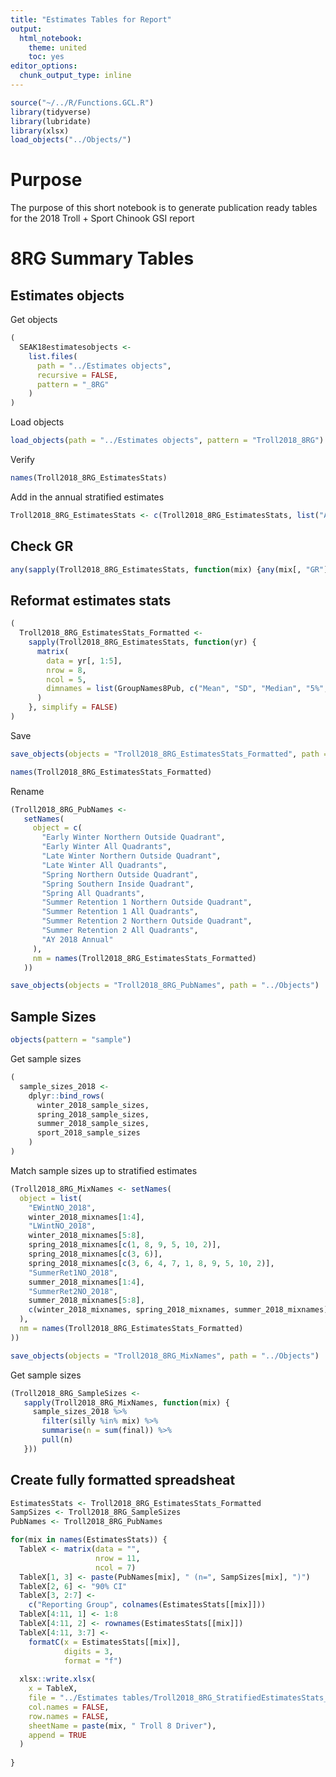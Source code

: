 ```yaml
---
title: "Estimates Tables for Report"
output:
  html_notebook:
    theme: united
    toc: yes
editor_options: 
  chunk_output_type: inline
---
```


```r
source("~/../R/Functions.GCL.R")
library(tidyverse)
library(lubridate)
library(xlsx)
load_objects("../Objects/")
```

# Purpose
The purpose of this short notebook is to generate publication ready tables for the 2018 Troll + Sport Chinook GSI report

# 8RG Summary Tables

## Estimates objects

Get objects
```r
(
  SEAK18estimatesobjects <-
    list.files(
      path = "../Estimates objects",
      recursive = FALSE,
      pattern = "_8RG"
    )
)
```

Load objects
```r
load_objects(path = "../Estimates objects", pattern = "Troll2018_8RG")
```

Verify
```r
names(Troll2018_8RG_EstimatesStats)
```

Add in the annual stratified estimates
```r
Troll2018_8RG_EstimatesStats <- c(Troll2018_8RG_EstimatesStats, list("Annual_2018" = AllYearTroll2018_8RG_StratifiedEstimatesStats))
```

## Check GR

```r
any(sapply(Troll2018_8RG_EstimatesStats, function(mix) {any(mix[, "GR"] > 1.2)}))
```

## Reformat estimates stats

```r
(
  Troll2018_8RG_EstimatesStats_Formatted <-
    sapply(Troll2018_8RG_EstimatesStats, function(yr) {
      matrix(
        data = yr[, 1:5],
        nrow = 8,
        ncol = 5,
        dimnames = list(GroupNames8Pub, c("Mean", "SD", "Median", "5%", "95%"))
      )
    }, simplify = FALSE)
)
```

Save
```r
save_objects(objects = "Troll2018_8RG_EstimatesStats_Formatted", path = "../Estimates objects/")
```

```r
names(Troll2018_8RG_EstimatesStats_Formatted)
```

Rename
```r
(Troll2018_8RG_PubNames <-
   setNames(
     object = c(
       "Early Winter Northern Outside Quadrant",
       "Early Winter All Quadrants",
       "Late Winter Northern Outside Quadrant",
       "Late Winter All Quadrants",
       "Spring Northern Outside Quadrant",
       "Spring Southern Inside Quadrant",
       "Spring All Quadrants",
       "Summer Retention 1 Northern Outside Quadrant",
       "Summer Retention 1 All Quadrants",
       "Summer Retention 2 Northern Outside Quadrant",
       "Summer Retention 2 All Quadrants",
       "AY 2018 Annual"
     ),
     nm = names(Troll2018_8RG_EstimatesStats_Formatted)
   ))

save_objects(objects = "Troll2018_8RG_PubNames", path = "../Objects")
```

## Sample Sizes

```r
objects(pattern = "sample")
```
Get sample sizes
```r
(
  sample_sizes_2018 <-
    dplyr::bind_rows(
      winter_2018_sample_sizes,
      spring_2018_sample_sizes,
      summer_2018_sample_sizes,
      sport_2018_sample_sizes
    )
)
```

Match sample sizes up to stratified estimates
```r
(Troll2018_8RG_MixNames <- setNames(
  object = list(
    "EWintNO_2018",
    winter_2018_mixnames[1:4],
    "LWintNO_2018",
    winter_2018_mixnames[5:8],
    spring_2018_mixnames[c(1, 8, 9, 5, 10, 2)],
    spring_2018_mixnames[c(3, 6)],
    spring_2018_mixnames[c(3, 6, 4, 7, 1, 8, 9, 5, 10, 2)],
    "SummerRet1NO_2018",
    summer_2018_mixnames[1:4],
    "SummerRet2NO_2018",
    summer_2018_mixnames[5:8],
    c(winter_2018_mixnames, spring_2018_mixnames, summer_2018_mixnames)
  ),
  nm = names(Troll2018_8RG_EstimatesStats_Formatted)
))

save_objects(objects = "Troll2018_8RG_MixNames", path = "../Objects")
```

Get sample sizes
```r
(Troll2018_8RG_SampleSizes <-
   sapply(Troll2018_8RG_MixNames, function(mix) {
     sample_sizes_2018 %>%
       filter(silly %in% mix) %>%
       summarise(n = sum(final)) %>% 
       pull(n)
   }))
```

## Create fully formatted spreadsheat

```r
EstimatesStats <- Troll2018_8RG_EstimatesStats_Formatted
SampSizes <- Troll2018_8RG_SampleSizes
PubNames <- Troll2018_8RG_PubNames
```

```r
for(mix in names(EstimatesStats)) {
  TableX <- matrix(data = "",
                   nrow = 11,
                   ncol = 7)
  TableX[1, 3] <- paste(PubNames[mix], " (n=", SampSizes[mix], ")")
  TableX[2, 6] <- "90% CI"
  TableX[3, 2:7] <-
    c("Reporting Group", colnames(EstimatesStats[[mix]]))
  TableX[4:11, 1] <- 1:8
  TableX[4:11, 2] <- rownames(EstimatesStats[[mix]])
  TableX[4:11, 3:7] <-
    formatC(x = EstimatesStats[[mix]],
            digits = 3,
            format = "f")
  
  xlsx::write.xlsx(
    x = TableX,
    file = "../Estimates tables/Troll2018_8RG_StratifiedEstimatesStats_FormattedPretty.xlsx",
    col.names = FALSE,
    row.names = FALSE,
    sheetName = paste(mix, " Troll 8 Driver"),
    append = TRUE
  )
  
}
```



